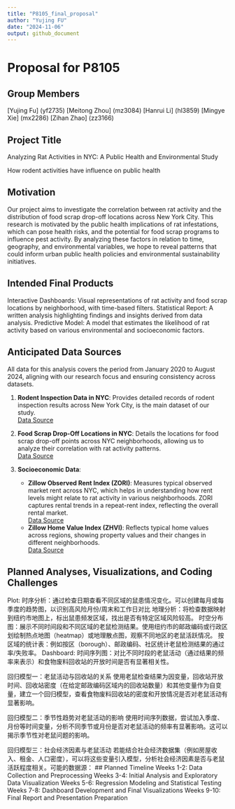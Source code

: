 ```yaml
---
title: "P8105_final_proposal"
author: "Yujing FU"
date: "2024-11-06"
output: github_document
---
```


# Proposal for P8105

## Group Members
[Yujing Fu] (yf2735)
[Meitong Zhou] (mz3084)
[Hanrui Li] (hl3859)
[Mingye Xie] (mx2286)
[Zihan Zhao] (zz3166)

## Project Title
Analyzing Rat Activities in NYC: A Public Health and Environmental Study

How rodent activities have influence on public health

## Motivation
Our project aims to investigate the correlation between rat activity and the distribution of food scrap drop-off locations across New York City. This research is motivated by the public health implications of rat infestations, which can pose health risks, and the potential for food scrap programs to influence pest activity. By analyzing these factors in relation to time, geography, and environmental variables, we hope to reveal patterns that could inform urban public health policies and environmental sustainability initiatives.

## Intended Final Products
Interactive Dashboards: Visual representations of rat activity and food scrap locations by neighborhood, with time-based filters.
Statistical Report: A written analysis highlighting findings and insights derived from data analysis.
Predictive Model: A model that estimates the likelihood of rat activity based on various environmental and socioeconomic factors.

## Anticipated Data Sources
All data for this analysis covers the period from January 2020 to August 2024, aligning with our research focus and ensuring consistency across datasets.<br>

1. **Rodent Inspection Data in NYC**: Provides detailed records of rodent inspection results across New York City, is the main dataset of our study.<br>
   [Data Source](https://data.cityofnewyork.us/Health/Rodent-Inspection/p937-wjvj/about_data)

2. **Food Scrap Drop-Off Locations in NYC**: Details the locations for food scrap drop-off points across NYC neighborhoods, allowing us to analyze their correlation with rat activity patterns.<br>
   [Data Source](https://data.cityofnewyork.us/Environment/Food-Scrap-Drop-Off-Locations-in-NYC/if26-z6xq/about_data)

3. **Socioeconomic Data**:
   - **Zillow Observed Rent Index (ZORI)**: Measures typical observed market rent across NYC, which helps in understanding how rent levels might relate to rat activity in various neighborhoods. ZORI captures rental trends in a repeat-rent index, reflecting the overall rental market. <br>
     [Data Source](https://www.zillow.com/research/data/)
   - **Zillow Home Value Index (ZHVI)**: Reflects typical home values across regions, showing property values and their changes in different neighborhoods.<br>
     [Data Source](https://www.zillow.com/research/data/)

## Planned Analyses, Visualizations, and Coding Challenges
Plot:
时序分析：通过检查日期查看不同区域的鼠患情况变化。可以创建每月或每季度的趋势图，以识别高风险月份/周末和工作日对比
地理分析：将检查数据映射到纽约市地图上，标出鼠患频发区域，找出是否有特定区域风险较高。
时空分布图：展示不同时间段和不同区域的老鼠检测结果。使用纽约市的邮政编码或行政区划绘制热点地图（heatmap）或地理散点图，观察不同地区的老鼠活跃情况。
按区域的统计表：例如按区（borough）、邮政编码、社区统计老鼠检测结果的通过率/失败率。
Dashboard:
时间序列图：对比不同时段的老鼠活动（通过结果的频率来表示）和食物废料回收站的开放时间是否有显著相关性。


回归模型一：老鼠活动与回收站的关系
使用老鼠检查结果为因变量，回收站开放时间、回收站密度（在给定邮政编码区域内的回收站数量）和其他变量作为自变量，建立一个回归模型，查看食物废料回收站的密度和开放情况是否对老鼠活动有显著影响。

回归模型二：季节性趋势对老鼠活动的影响
使用时间序列数据，尝试加入季度、月份等时间变量，分析不同季节或月份是否对老鼠活动的频率有显著影响。这可以揭示季节性对老鼠问题的影响。

回归模型三：社会经济因素与老鼠活动
若能结合社会经济数据集（例如房屋收入、租金、人口密度），可以将这些变量引入模型，分析社会经济因素是否与老鼠活跃程度相关。可能的数据源：
## Planned Timeline
Weeks 1-2: Data Collection and Preprocessing
Weeks 3-4: Initial Analysis and Exploratory Data Visualization
Weeks 5-6: Regression Modeling and Statistical Testing
Weeks 7-8: Dashboard Development and Final Visualizations
Weeks 9-10: Final Report and Presentation Preparation